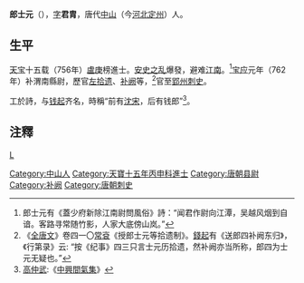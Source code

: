 '''郎士元'''（{{bd|？||？||catIdx=L郎}}），[[表字|字]]'''君胄'''，唐代[[中山郡|中山]]（今[[河北省|河北]][[定州市|定州]]）人。
==生平==
[[天宝_(唐朝)|天宝]]十五载（756年）[[卢庚|盧庚]]榜進士。[[安史之乱|安史之乱]]爆發，避难[[江南|江南]]。<ref>郎士元有《蓋少府新除江南尉問風俗》詩：“闻君作尉向江潭，吴越风烟到自谙。客路寻常随竹影，人家大底傍山岚。”</ref>[[宝应_(年号)|宝应]]元年（762年）补渭南縣尉，歷官[[拾遺_(官名)|左拾遗]]、[[補闕|补阙]]等，<ref>《[[全唐文|全唐文]]》卷四一〇[[常袞|常袞]]《授郎士元等拾遗制》。[[錢起|錢起]]有《送郎四补阙东归》，《行第录》云: “按《纪事》四三只言士元历拾遗，然补阙亦当所称，郎四为士元无疑也。”</ref>官至[[郢州_(西魏)|郢州]][[刺史|刺史]]。

工於詩，与[[钱起|钱起]]齐名，時稱“前有[[沈佺期|沈]][[宋之问|宋]]，后有钱郎”<ref>[[高仲武|高仲武]]:《[[中興間氣集|中興間氣集]]》</ref>。

==注釋==
{{reflist}}

[[category:唐朝詩人|L]]
[[Category:中山人|Category:中山人]]
[[Category:天寶十五年丙申科進士|Category:天寶十五年丙申科進士]]
[[Category:唐朝县尉|Category:唐朝县尉]]
[[Category:补阙|Category:补阙]]
[[Category:唐朝刺史|Category:唐朝刺史]]
